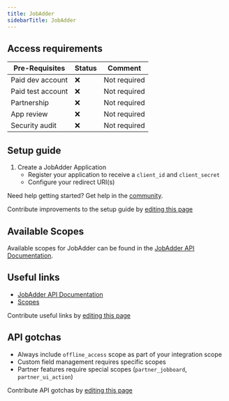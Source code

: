```yaml
---
title: JobAdder
sidebarTitle: JobAdder
---
```



<Overview />
<PreBuiltTooling />
<PreBuiltUseCases />

## Access requirements
| Pre-Requisites | Status | Comment|
| - | - | - |
| Paid dev account | ❌ | Not required |
| Paid test account | ❌ | Not required |
| Partnership | ❌ | Not required |
| App review | ❌ | Not required |
| Security audit | ❌ | Not required |

## Setup guide

1. Create a JobAdder Application
   - Register your application to receive a `client_id` and `client_secret`
   - Configure your redirect URI(s)


<Tip>Need help getting started? Get help in the [community](https://nango.dev/slack).</Tip>

<Note>Contribute improvements to the setup guide by [editing this page](https://github.com/nangohq/nango/tree/master/docs-v2/integrations/all/jobadder.mdx)</Note>

## Available Scopes

Available scopes for JobAdder can be found in the [JobAdder API Documentation](https://api.jobadder.com/v2/docs#section/Getting-Started/Scopes).


## Useful links

- [JobAdder API Documentation](https://api.jobadder.com/v2/docs)
- [Scopes](https://api.jobadder.com/v2/docs#section/Getting-Started/Scopes)

<Note>Contribute useful links by [editing this page](https://github.com/nangohq/nango/tree/master/docs-v2/integrations/all/jobadder.mdx)</Note>

## API gotchas


- Always include `offline_access` scope as part of your integration scope
- Custom field management requires specific scopes
- Partner features require special scopes (`partner_jobboard`, `partner_ui_action`)

<Note>Contribute API gotchas by [editing this page](https://github.com/nangohq/nango/tree/master/docs-v2/integrations/all/jobadder.mdx)</Note> 